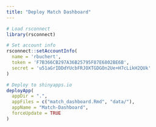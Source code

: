 ```yaml
---
title: "Deploy Match Dashboard"
---
```


```r
# Load rsconnect
library(rsconnect)

# Set account info
rsconnect::setAccountInfo(
  name = 'rbuchert', 
  token = 'F7B366CB297A36B25795F87E6802BE6B', 
  secret = 'u51aGrIDDdYUcbFRJOXTGDGOn2Ue+H7cLikH2QUk'
)

# Deploy to shinyapps.io
deployApp(
  appDir = ".",
  appFiles = c("match_dashboard.Rmd", "data/"),
  appName = "Match-Dashboard",
  forceUpdate = TRUE
)

```


